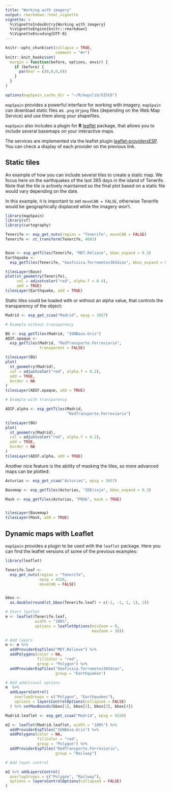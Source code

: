 ---
title: "Working with imagery"
output: rmarkdown::html_vignette
vignette: >
  %\VignetteIndexEntry{Working with imagery}
  %\VignetteEngine{knitr::rmarkdown}
  %\VignetteEncoding{UTF-8}
---

```{r, include = FALSE}
knitr::opts_chunk$set(collapse = TRUE,
                      comment = "#>")
knitr::knit_hooks$set(
  margin = function(before, options, envir) {
    if (before) {
      par(mar = c(0,0,0,0))
    }
  }
)

options(mapSpain_cache_dir = "~/R/mapslib/GISCO")

```

`mapSpain` provides a powerful interface for working with imagery. `mapSpain` can 
download static files as `.png` or`jpeg` files (depending on the Web Map Service) and
use them along your shapefiles.

`mapSpain` also includes a plugin for **R** [leaflet](https://rstudio.github.io/leaflet/) package, that allows you to include
several basemaps on your interactive maps.

The services are implemented via the leaflet plugin [leaflet-providersESP](dieghernan.github.io/leaflet-providersESP/). You can check a display of each provider on the previous link.

## Static tiles

An example of how you can include several tiles to create a static map. We focus here on the earthquakes of the last 365 days in the island of Tenerife. Note that the tile is actively maintained so the final plot based on a static file would vary depending on the date.

In this example, it is important to set `moveCAN = FALSE`, otherwise Tenerife would be
geographically displaced while the imagery won't.

```{r static1, fig.asp=1, warning=FALSE}
library(mapSpain)
library(sf)
library(cartography)

Tenerife <- esp_get_nuts(region = "Tenerife", moveCAN = FALSE)
Tenerife <- st_transform(Tenerife, 4083)


Base <- esp_getTiles(Tenerife, "MDT.Relieve", bbox_expand = 0.2)
Earthquake <-
  esp_getTiles(Tenerife, "Geofisica.Terremotos365dias", bbox_expand = 0.2)

tilesLayer(Base)
plot(st_geometry(Tenerife),
     col = adjustcolor("red", alpha.f = 0.4),
     add = TRUE)
tilesLayer(Earthquake, add = TRUE)

```

Static tiles could be loaded with or without an alpha value, that controls the transparency of the object:

```{r static2, fig.asp=1, warning=FALSE}

Madrid <- esp_get_ccaa("Madrid", epsg = 3857)

# Example without transparency

BG <- esp_getTiles(Madrid, "IGNBase.Gris")
ADIF.opaque <-
  esp_getTiles(Madrid, "RedTransporte.Ferroviario",
               transparent = FALSE)

tilesLayer(BG)
plot(
  st_geometry(Madrid),
  col = adjustcolor("red", alpha.f = 0.2),
  add = TRUE,
  border = NA
)
tilesLayer(ADIF.opaque, add = TRUE)

# Example with transparency

ADIF.alpha <- esp_getTiles(Madrid,
                           "RedTransporte.Ferroviario")

tilesLayer(BG)
plot(
  st_geometry(Madrid),
  col = adjustcolor("red", alpha.f = 0.2),
  add = TRUE,
  border = NA
)
tilesLayer(ADIF.alpha, add = TRUE)

```

Another nice feature is the ability of masking the tiles, so more advanced maps can be plotted:

```{r static3, fig.width= 7.3, fig.height=3.7, warning=FALSE}

Asturias <- esp_get_ccaa("Asturias", epsg = 3857)

Basemap <- esp_getTiles(Asturias, "IDErioja", bbox_expand = 0.3)

Mask <- esp_getTiles(Asturias, "PNOA", mask = TRUE)


tilesLayer(Basemap)
tilesLayer(Mask, add = TRUE)

```

## Dynamic maps with Leaflet


`mapSpain` provides a plugin to be used with the `leaflet` package. Here you can find 
the leaflet versions of some of the previous examples:


```{r leaflet1}

library(leaflet)

Tenerife.leaf <-
  esp_get_nuts(region = "Tenerife",
               epsg = 4326,
               moveCAN = FALSE)


bbox <-
  as.double(round(st_bbox(Tenerife.leaf) + c(-1, -1, 1, 1), 2))

# Start leaflet
m <- leaflet(Tenerife.leaf,
             width = "100%",
             options = leafletOptions(minZoom = 9,
                                      maxZoom = 18))

# Add layers
m <- m %>%
  addProviderEspTiles("MDT.Relieve") %>%
  addPolygons(color = NA,
              fillColor = "red",
              group = "Polygon") %>%
  addProviderEspTiles("Geofisica.Terremotos365dias",
                      group = "Earthquakes")

# Add additional options
m  %>%
  addLayersControl(
    overlayGroups = c("Polygon", "Earthquakes"),
    options = layersControlOptions(collapsed = FALSE)
  ) %>% setMaxBounds(bbox[1], bbox[2], bbox[3], bbox[4])


```


```{r leaflet2}

Madrid.leaflet <- esp_get_ccaa("Madrid", epsg = 4326)

m2 <- leaflet(Madrid.leaflet, width = "100%") %>%
  addProviderEspTiles("IGNBase.Gris") %>%
  addPolygons(color = NA,
              fillColor = "red",
              group = "Polygon") %>%
  addProviderEspTiles("RedTransporte.Ferroviario",
                      group = "Railway")

# Add layer control

m2 %>% addLayersControl(
  overlayGroups = c("Polygon", "Railway"),
  options = layersControlOptions(collapsed = FALSE)
)



```


